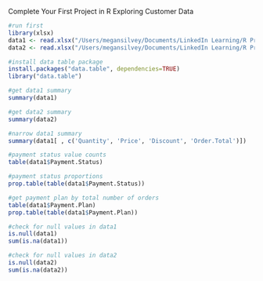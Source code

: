 Complete Your First Project in R
Exploring Customer Data

```r
#run first
library(xlsx)
data1 <- read.xlsx("/Users/megansilvey/Documents/LinkedIn Learning/R Project Course/Red30 Tech Sales.xlsx",1)
data2 <- read.xlsx("/Users/megansilvey/Documents/LinkedIn Learning/R Project Course/Red30 Tech Customers.xlsx",1)
```

```r
#install data table package
install.packages("data.table", dependencies=TRUE)
library("data.table")
```

```r
#get data1 summary
summary(data1)
```


```r
#get data2 summary
summary(data2)
```


```r
#narrow data1 summary
summary(data1[ , c('Quantity', 'Price', 'Discount', 'Order.Total')])
```

```r
#payment status value counts
table(data1$Payment.Status)
```

```r
#payment status proportions
prop.table(table(data1$Payment.Status))
```

```r
#get payment plan by total number of orders
table(data1$Payment.Plan)
prop.table(table(data1$Payment.Plan))
```

```r
#check for null values in data1
is.null(data1)
sum(is.na(data1))
```

```r
#check for null values in data2
is.null(data2)
sum(is.na(data2))
```

